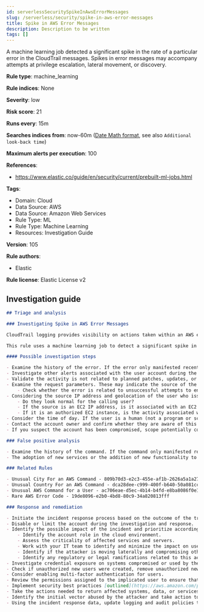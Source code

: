 ```yaml
---
id: serverlessSecuritySpikeInAwsErrorMessages
slug: /serverless/security/spike-in-aws-error-messages
title: Spike in AWS Error Messages
description: Description to be written
tags: []
---
```


<div id="spike-in-aws-error-messages"></div>

A machine learning job detected a significant spike in the rate of a particular error in the CloudTrail messages. Spikes in error messages may accompany attempts at privilege escalation, lateral movement, or discovery.

**Rule type**: machine_learning

**Rule indices**: None

**Severity**: low

**Risk score**: 21

**Runs every**: 15m

**Searches indices from**: now-60m ([Date Math format](((ref))/common-options.html#date-math), see also <DocLink id="serverlessSecurityRulesUiCreate" section="set-the-rules-schedule">`Additional look-back time`</DocLink>)

**Maximum alerts per execution**: 100

**References**: 

* https://www.elastic.co/guide/en/security/current/prebuilt-ml-jobs.html

**Tags**: 

* Domain: Cloud
* Data Source: AWS
* Data Source: Amazon Web Services
* Rule Type: ML
* Rule Type: Machine Learning
* Resources: Investigation Guide

**Version**: 105

**Rule authors**: 

* Elastic

**Rule license**: Elastic License v2

## Investigation guide

```markdown
## Triage and analysis

### Investigating Spike in AWS Error Messages

CloudTrail logging provides visibility on actions taken within an AWS environment. By monitoring these events and understanding what is considered normal behavior within an organization, you can spot suspicious or malicious activity when deviations occur.

This rule uses a machine learning job to detect a significant spike in the rate of a particular error in the CloudTrail messages. Spikes in error messages may accompany attempts at privilege escalation, lateral movement, or discovery.

#### Possible investigation steps

- Examine the history of the error. If the error only manifested recently, it might be related to recent changes in an automation module or script. You can find the error in the `aws.cloudtrail.error_code field` field.
- Investigate other alerts associated with the user account during the past 48 hours.
- Validate the activity is not related to planned patches, updates, or network administrator activity.
- Examine the request parameters. These may indicate the source of the program or the nature of the task being performed when the error occurred.
    - Check whether the error is related to unsuccessful attempts to enumerate or access objects, data, or secrets.
- Considering the source IP address and geolocation of the user who issued the command:
    - Do they look normal for the calling user?
    - If the source is an EC2 IP address, is it associated with an EC2 instance in one of your accounts or is the source IP from an EC2 instance that's not under your control?
    - If it is an authorized EC2 instance, is the activity associated with normal behavior for the instance role or roles? Are there any other alerts or signs of suspicious activity involving this instance?
- Consider the time of day. If the user is a human (not a program or script), did the activity take place during a normal time of day?
- Contact the account owner and confirm whether they are aware of this activity if suspicious.
- If you suspect the account has been compromised, scope potentially compromised assets by tracking servers, services, and data accessed by the account in the last 24 hours.

### False positive analysis

- Examine the history of the command. If the command only manifested recently, it might be part of a new automation module or script. If it has a consistent cadence (for example, it appears in small numbers on a weekly or monthly cadence), it might be part of a housekeeping or maintenance process. You can find the command in the `event.action field` field.
- The adoption of new services or the addition of new functionality to scripts may generate false positives.

### Related Rules

- Unusual City For an AWS Command - 809b70d3-e2c3-455e-af1b-2626a5a1a276
- Unusual Country For an AWS Command - dca28dee-c999-400f-b640-50a081cc0fd1
- Unusual AWS Command for a User - ac706eae-d5ec-4b14-b4fd-e8ba8086f0e1
- Rare AWS Error Code - 19de8096-e2b0-4bd8-80c9-34a820813fff

### Response and remediation

- Initiate the incident response process based on the outcome of the triage.
- Disable or limit the account during the investigation and response.
- Identify the possible impact of the incident and prioritize accordingly; the following actions can help you gain context:
    - Identify the account role in the cloud environment.
    - Assess the criticality of affected services and servers.
    - Work with your IT team to identify and minimize the impact on users.
    - Identify if the attacker is moving laterally and compromising other accounts, servers, or services.
    - Identify any regulatory or legal ramifications related to this activity.
- Investigate credential exposure on systems compromised or used by the attacker to ensure all compromised accounts are identified. Reset passwords or delete API keys as needed to revoke the attacker's access to the environment. Work with your IT teams to minimize the impact on business operations during these actions.
- Check if unauthorized new users were created, remove unauthorized new accounts, and request password resets for other IAM users.
- Consider enabling multi-factor authentication for users.
- Review the permissions assigned to the implicated user to ensure that the least privilege principle is being followed.
- Implement security best practices [outlined](https://aws.amazon.com/premiumsupport/knowledge-center/security-best-practices/) by AWS.
- Take the actions needed to return affected systems, data, or services to their normal operational levels.
- Identify the initial vector abused by the attacker and take action to prevent reinfection via the same vector.
- Using the incident response data, update logging and audit policies to improve the mean time to detect (MTTD) and the mean time to respond (MTTR).
```

